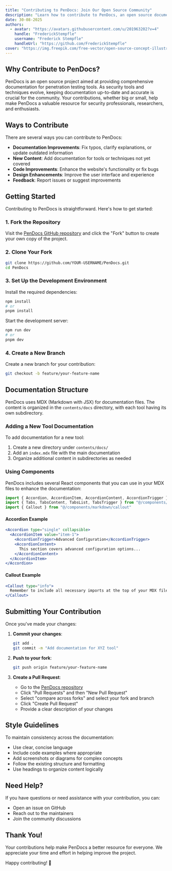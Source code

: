 ```yaml
---
title: "Contributing to PenDocs: Join Our Open Source Community"
description: "Learn how to contribute to PenDocs, an open source documentation project for penetration testing tools. Find out how you can help improve documentation, fix issues, and add new content."
date: 30-08-2025
authors:
  - avatar: "https://avatars.githubusercontent.com/u/201963202?v=4"
    handle: "FrederickStempfle"
    username: "Frederick Stempfle"
    handleUrl: "https://github.com/FrederickStempfle"
cover: "https://img.freepik.com/free-vector/open-source-concept-illustration_114360-3583.jpg?w=826"
---
```


## Why Contribute to PenDocs?

PenDocs is an open source project aimed at providing comprehensive documentation for penetration testing tools. As security tools and techniques evolve, keeping documentation up-to-date and accurate is crucial for the community. Your contributions, whether big or small, help make PenDocs a valuable resource for security professionals, researchers, and enthusiasts.

## Ways to Contribute

There are several ways you can contribute to PenDocs:

- **Documentation Improvements**: Fix typos, clarify explanations, or update outdated information
- **New Content**: Add documentation for tools or techniques not yet covered
- **Code Improvements**: Enhance the website's functionality or fix bugs
- **Design Enhancements**: Improve the user interface and experience
- **Feedback**: Report issues or suggest improvements

## Getting Started

Contributing to PenDocs is straightforward. Here's how to get started:

### 1. Fork the Repository

Visit the [PenDocs GitHub repository](https://github.com/FrederickStempfle/PenDocs) and click the "Fork" button to create your own copy of the project.

### 2. Clone Your Fork

```bash
git clone https://github.com/YOUR-USERNAME/PenDocs.git
cd PenDocs
```

### 3. Set Up the Development Environment

Install the required dependencies:

```bash
npm install
# or
pnpm install
```

Start the development server:

```bash
npm run dev
# or
pnpm dev
```

### 4. Create a New Branch

Create a new branch for your contribution:

```bash
git checkout -b feature/your-feature-name
```

## Documentation Structure

PenDocs uses MDX (Markdown with JSX) for documentation files. The content is organized in the `contents/docs` directory, with each tool having its own subdirectory.

### Adding a New Tool Documentation

To add documentation for a new tool:

1. Create a new directory under `contents/docs/`
2. Add an `index.mdx` file with the main documentation
3. Organize additional content in subdirectories as needed

### Using Components

PenDocs includes several React components that you can use in your MDX files to enhance the documentation:

```jsx
import { Accordion, AccordionItem, AccordionContent, AccordionTrigger } from "@/components/ui/accordion"
import { Tabs, TabsContent, TabsList, TabsTrigger } from "@/components/ui/tabs"
import { Callout } from "@/components/markdown/callout"
```

#### Accordion Example

```jsx
<Accordion type="single" collapsible>
  <AccordionItem value="item-1">
    <AccordionTrigger>Advanced Configuration</AccordionTrigger>
    <AccordionContent>
      This section covers advanced configuration options...
    </AccordionContent>
  </AccordionItem>
</Accordion>
```

#### Callout Example

```jsx
<Callout type="info">
  Remember to include all necessary imports at the top of your MDX file.
</Callout>
```

## Submitting Your Contribution

Once you've made your changes:

1. **Commit your changes**:
   ```bash
   git add .
   git commit -m "Add documentation for XYZ tool"
   ```

2. **Push to your fork**:
   ```bash
   git push origin feature/your-feature-name
   ```

3. **Create a Pull Request**:
   - Go to the [PenDocs repository](https://github.com/FrederickStempfle/PenDocs)
   - Click "Pull Requests" and then "New Pull Request"
   - Select "compare across forks" and select your fork and branch
   - Click "Create Pull Request"
   - Provide a clear description of your changes

## Style Guidelines

To maintain consistency across the documentation:

- Use clear, concise language
- Include code examples where appropriate
- Add screenshots or diagrams for complex concepts
- Follow the existing structure and formatting
- Use headings to organize content logically

## Need Help?

If you have questions or need assistance with your contribution, you can:

- Open an issue on GitHub
- Reach out to the maintainers
- Join the community discussions

## Thank You!

Your contributions help make PenDocs a better resource for everyone. We appreciate your time and effort in helping improve the project.

Happy contributing! 🚀
